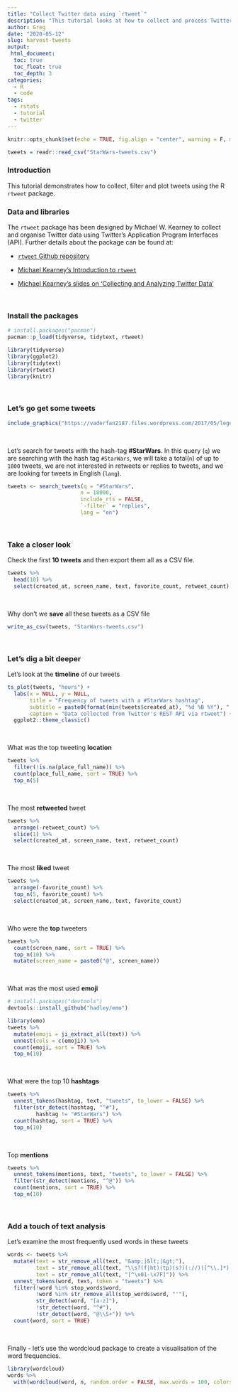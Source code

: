 ```yaml
---
title: "Collect Twitter data using `rtweet`"
description: "This tutorial looks at how to collect and process Twitter data using the `rtweet` package."
author: Greg
date: "2020-05-12"
slug: harvest-tweets
output: 
 html_document:
  toc: true
  toc_float: true
  toc_depth: 3
categories:
  - R
  - code
tags:
  - rstats
  - tutorial
  - twitter
---
```


```r
knitr::opts_chunk$set(echo = TRUE, fig.align = "center", warning = F, message = F)

tweets = readr::read_csv("StarWars-tweets.csv")

```

### Introduction

This tutorial demonstrates how to collect, filter and plot tweets using the R `rtweet` package.

### Data and libraries

The `rtweet` package has been designed by Michael W. Kearney to collect and organise Twitter data using Twitter's Application Program Interfaces (API). Further details about the package can be found at:

* [`rtweet` Github repository](https://github.com/ropensci/rtweet)  

* [Michael Kearney's Introduction to `rtweet`](https://mkearney.github.io/blog/2017/06/01/intro-to-rtweet/) 

* [Michael Kearney's slides on 'Collecting and Analyzing Twitter Data'](https://mkearney.github.io/nicar_tworkshop/) 

<br />

### Install the packages

```r

# install.packages("pacman")
pacman::p_load(tidyverse, tidytext, rtweet) 

library(tidyverse) 
library(ggplot2)
library(tidytext)
library(rtweet)
library(knitr)

```

<br />

### Let's go get some tweets 

```r

include_graphics("https://vaderfan2187.files.wordpress.com/2017/05/legostarwarsmay4th-3.jpg") 

```

<br />

Let's search for tweets with the hash-tag **#StarWars**. In this query (`q`) we are searching with the hash tag `#StarWars`, we will take a total(`n`) of up to `1800` tweets, we are not interested in retweets or replies to tweets, and we are looking for tweets in English (`lang`).  


```r

tweets <- search_tweets(q = "#StarWars",
                       n = 18000,
                       include_rts = FALSE,
                       `-filter` = "replies",
                       lang = "en")
```

<br />

### Take a closer look  

Check the first **10 tweets** and then export them all as a CSV file.  

```r

tweets %>%
  head(10) %>%
  select(created_at, screen_name, text, favorite_count, retweet_count)
```

<br />

Why don't we **save** all these tweets as a CSV file

```r

write_as_csv(tweets, "StarWars-tweets.csv")
```

<br />

### Let's dig a bit deeper

Let's look at the **timeline** of our tweets

```r

ts_plot(tweets, "hours") +
  labs(x = NULL, y = NULL,
       title = "Frequency of tweets with a #StarWars hashtag",
       subtitle = paste0(format(min(tweets$created_at), "%d %B %Y"), " to ", format(max(tweets$created_at),"%d %B %Y")),
       caption = "Data collected from Twitter's REST API via rtweet") +
  ggplot2::theme_classic()
```

<br />

What was the top tweeting **location**

```r

tweets %>%
  filter(!is.na(place_full_name)) %>%
  count(place_full_name, sort = TRUE) %>%
  top_n(5)
```

<br />

The most **retweeted** tweet

```r

tweets %>%
  arrange(-retweet_count) %>%
  slice(1) %>%
  select(created_at, screen_name, text, retweet_count)
```

<br />

The most **liked** tweet

```r

tweets %>%
  arrange(-favorite_count) %>%
  top_n(5, favorite_count) %>%
  select(created_at, screen_name, text, favorite_count)
```

<br />

Who were the **top** tweeters

```r

tweets %>%
  count(screen_name, sort = TRUE) %>%
  top_n(10) %>%
  mutate(screen_name = paste0("@", screen_name))
```

<br />

What was the most used **emoji**

```r

# install.packages("devtools")
devtools::install_github("hadley/emo")

library(emo)
tweets %>%
  mutate(emoji = ji_extract_all(text)) %>%
  unnest(cols = c(emoji)) %>%
  count(emoji, sort = TRUE) %>%
  top_n(10)
```

<br />

What were the top 10 **hashtags**

```r

tweets %>%
  unnest_tokens(hashtag, text, "tweets", to_lower = FALSE) %>%
  filter(str_detect(hashtag, "^#"),
         hashtag != "#StarWars") %>%
  count(hashtag, sort = TRUE) %>%
  top_n(10)
```

<br />

Top **mentions**

```r

tweets %>%
  unnest_tokens(mentions, text, "tweets", to_lower = FALSE) %>%
  filter(str_detect(mentions, "^@")) %>%  
  count(mentions, sort = TRUE) %>%
  top_n(10)
```

<br />

### Add a touch of text analysis

Let's examine the most frequently used words in these tweets

```r

words <- tweets %>%
  mutate(text = str_remove_all(text, "&amp;|&lt;|&gt;"),
         text = str_remove_all(text, "\\s?(f|ht)(tp)(s?)(://)([^\\.]*)[\\.|/](\\S*)"),
         text = str_remove_all(text, "[^\x01-\x7F]")) %>%
  unnest_tokens(word, text, token = "tweets") %>%
  filter(!word %in% stop_words$word,
         !word %in% str_remove_all(stop_words$word, "'"),
         str_detect(word, "[a-z]"),
         !str_detect(word, "^#"),         
         !str_detect(word, "@\\S+")) %>%
  count(word, sort = TRUE)
```

<br />

Finally - let's use the wordcloud package to create a visualisation of the word frequencies.

```r

library(wordcloud)
words %>%
  with(wordcloud(word, n, random.order = FALSE, max.words = 100, colors = "#F29545"))
```


